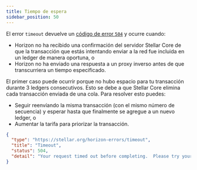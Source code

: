 ```yaml
---
title: Tiempo de espera
sidebar_position: 50
---
```



El error `timeout` devuelve un [código de error `504`](https://developer.mozilla.org/en-US/docs/Web/HTTP/Status/504) y ocurre cuando:

- Horizon no ha recibido una confirmación del servidor Stellar Core de que la transacción que estás intentando enviar a la red fue incluida en un ledger de manera oportuna, o
- Horizon no ha enviado una respuesta a un proxy inverso antes de que transcurriera un tiempo especificado.

El primer caso puede ocurrir porque no hubo espacio para tu transacción durante 3 ledgers consecutivos. Esto se debe a que Stellar Core elimina cada transacción enviada de una cola. Para resolver esto puedes:

- Seguir reenvíando la misma transacción (con el mismo número de secuencia) y esperar hasta que finalmente se agregue a un nuevo ledger, o
- Aumentar la tarifa para priorizar la transacción.

<ExampleResponse title="Ejemplo de Respuesta para un Código de Estado 'Timeout'">

```json
{
  "type": "https://stellar.org/horizon-errors/timeout",
  "title": "Timeout",
  "status": 504,
  "detail": "Your request timed out before completing.  Please try your request again. If you are submitting a transaction make sure you are sending exactly the same transaction (with the same sequence number)."
}
```

</ExampleResponse>
